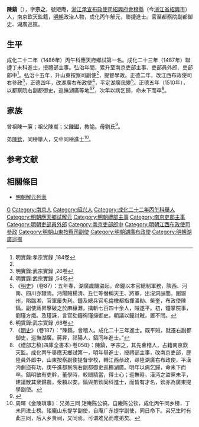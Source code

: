 {{Otheruses|other=名为陳鎬的其他人物|陳鎬}}
{{明清人物信息框
| 姓名 = 陳鎬
| 原名 =
| 圖片名稱= 
| 圖片大小 =
| 圖片說明 = 
| 最高職務 = 巡撫湖廣都察院右副都御史
| 國家 = 大明 
| 爵位 =
| 籍貫 = 浙江紹興府會稽縣<br>南京欽天監籍
| 族裔 = 
| 字號 = 字宗之，號矩庵
| 諡號 =
| 出生日期 = 生年不詳
| 出生地點 =
| 逝世日期 = 正德六年（1511年）
| 逝世地點 =
| 墓葬 =
| 配偶 = 
| 親屬 = 弟 [[陳欽_(成化進士)|陳欽]]
| 出身 =
* 成化二十二年丙午科應天府鄉試第一名舉人
* 成化二十三年丁未科進士出身
| 經歷 =
| 著作 =  
}}
'''陳鎬'''（{{bd|？||1511年|catIdx=Chen陈}}），字'''宗之'''，號矩庵，[[浙江承宣布政使司|浙江承宣布政使司]][[紹興府|紹興府]][[會稽縣|會稽縣]]（今[[浙江省|浙江省]][[紹興市|紹興市]]）人，南京欽天監籍，[[明朝|明朝]]政治人物，成化丙午解元，聯捷進士。官至都察院副都御史、湖廣巡撫。

== 生平 ==
成化二十二年（1486年）丙午科應天府鄉試第一名。成化二十三年（1487年）聯捷丁未科進士，授禮部主事。弘治年間，累升至南京吏部主事、吏部員外郎、吏部郎中<ref name="明實錄:孝宗實錄 ,184卷">明實錄:孝宗實錄 ,184卷</ref>。弘治十五年，升山東按察司副使<ref name="明實錄:孝宗實錄 ,184卷"/>，提督學政。正德二年，改江西布政使司右參政<ref>明實錄:武宗實錄 ,26卷</ref>，正德四年，改湖廣右布政使<ref>明實錄:武宗實錄 ,54卷</ref>，平定湖廣民變<ref>《[[明史|明史]]》（卷87）：五年春，湖廣歲饑盜起。命鐘以本官總制軍務，陝西、河南、四川亦隸焉。沔陽賊楊清、丘仁等僭稱天王、將軍，出沒洞庭間。圍嶽州，陷臨湘，官軍屢失利。鐘及總兵官毛倫檄都指揮潘勛、柴奎，布政使陳鎬，副使蔣昇擊破之於麻穰灘，擒斬七百四十余人，賊遂平。初，鐘掌院事，劉瑾方熾。及瑾誅，言官劾鐘徇瑾撻御史。朝議以鐘討賊，置不問。</ref>。正德五年（1510年），以都察院右副都御史，巡撫湖廣等地<ref>明實錄:武宗實錄 ,66卷</ref><ref>《[[明史|明史]]》（卷187）：“陳鎬，會稽人。成化二十三年進士。既平賊，就遷右副都御史，巡撫湖廣。蔣昇，祁陽人，鎬同年進士。”</ref>，次年以病乞歸，命未下而卒<ref>《禮部志稿(四庫全書本)·卷058》：陳鎬，字宗之，其先㑹稽人，占籍南京欽天監。成化丙午舉應天鄉試第一，明年舉進士，授禮部主事，改南京吏部，歴陞員外郎中，山東按察副使提督學校，轉江西㕘政，尋陞湖廣右布政使，平漢沔劇盜有功，庚午進都察院右副都御史巡撫湖廣。明年以病乞歸，命未下而卒。鎬明敏有吏幹，董學時，較閲精當，得士心；巡撫時，漢沔之盜黨未平，建議散其衆歸農，衆頼以安。鎬與弟欽同科進士，而皆有才名，欽亦為廣東提學副使。</ref>。

==家族 ==
曾祖陳一廉；祖父陳嵩；父[[陳瓛|陳瓛]]，教諭。母劉氏<ref>{{Cite book|title=天一阁藏明代科举录选刊 登科录 点校本|last=龚延明主编|first=|publisher=宁波出版社|year=2016|isbn=978-7-5526-2320-8|location=宁波|pages=|quote=《天一閣藏明代科舉錄選刊.登科錄》之《成化二十三年進士登科錄》}}</ref>。

弟[[陳欽_(成化進士)|陳欽]]，同榜舉人，又中同榜進士<ref>周暉《金陵瑣事》：兄弟三同 矩庵陈公镐，自庵陈公钦，成化丙午同乡榜，丁未同进士榜。矩庵山东提学副使，自庵广东提学副使，同日命下。弟兄生时有此三同，后入乡贤祠，又同焉。可谓难兄而难弟矣。</ref>。

==参考文献==
{{reflist}}

==相關條目==
*[[明朝解元列表|明朝解元列表]]

{{成化二十三年丁未科殿試金榜}}

{{Authority control}}

{{DEFAULTSORT:Chen陈}}
[[Category:陳姓|G]]
[[Category:南京人|Category:南京人]]
[[Category:绍兴人|Category:绍兴人]]
[[Category:成化二十二年丙午科舉人|Category:成化二十二年丙午科舉人]]
[[Category:明朝應天鄉試解元|Category:明朝應天鄉試解元]]
[[Category:明朝禮部主事|Category:明朝禮部主事]]
[[Category:南京吏部主事|Category:南京吏部主事]]
[[Category:明朝吏部員外郎|Category:明朝吏部員外郎]]
[[Category:南京吏部郎中|Category:南京吏部郎中]]
[[Category:明朝江西布政使司參政|Category:明朝江西布政使司參政]]
[[Category:明朝山東按察司副使|Category:明朝山東按察司副使]]
[[Category:明朝湖廣布政使|Category:明朝湖廣布政使]]
[[Category:明朝湖廣巡撫|Category:明朝湖廣巡撫]]